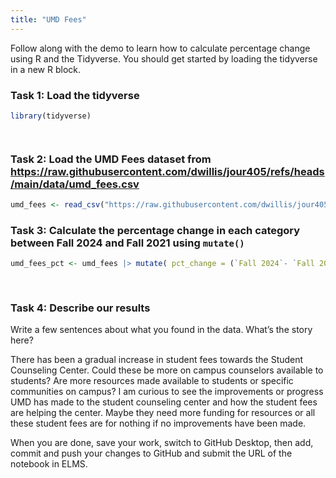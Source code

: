 ```yaml
---
title: "UMD Fees"
---
```


Follow along with the demo to learn how to calculate percentage change using R and the Tidyverse. You should get started by loading the tidyverse in a new R block.

### Task 1: Load the tidyverse

```r
library(tidyverse)




```


### Task 2: Load the UMD Fees dataset from <https://raw.githubusercontent.com/dwillis/jour405/refs/heads/main/data/umd_fees.csv>

```r
umd_fees <- read_csv("https://raw.githubusercontent.com/dwillis/jour405/refs/heads/main/data/umd_fees.csv")

```

### Task 3: Calculate the percentage change in each category between Fall 2024 and Fall 2021 using `mutate()`

```r

umd_fees_pct <- umd_fees |> mutate( pct_change = (`Fall 2024`- `Fall 2021`) / `Fall 2021`*100 )
  
  

```



### Task 4: Describe our results

Write a few sentences about what you found in the data. What's the story here?

There has been a gradual increase in student fees towards the Student Counseling Center. Could these be more on campus counselors available to students? Are more resources made available to students or specific communities on campus? I am curious to see the improvements or progress UMD has made to the student counseling center and how the student fees are helping the center. Maybe they need more funding for resources or all these student fees are for nothing if no improvements have been made. 

When you are done, save your work, switch to GitHub Desktop, then add, commit and push your changes to GitHub and submit the URL of the notebook in ELMS.
